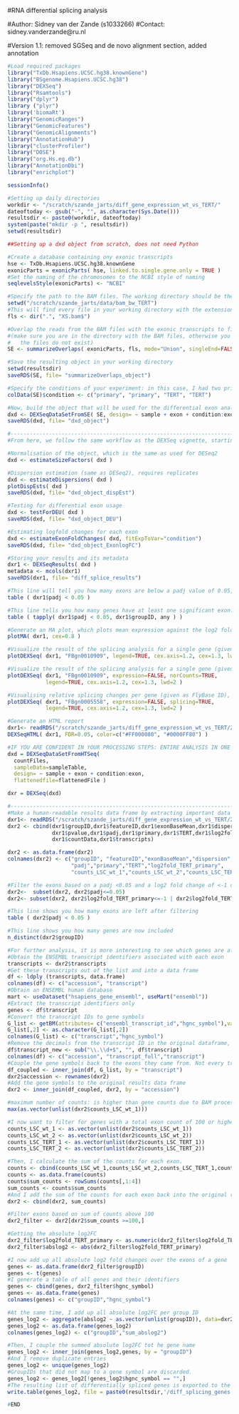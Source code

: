 
#RNA differential splicing analysis

#Author: Sidney van der Zande (s1033266)
#Contact: sidney.vanderzande@ru.nl

#Version 1.1: removed SGSeq and de novo alignment section, added annotation

```r
#Load required packages
library("TxDb.Hsapiens.UCSC.hg38.knownGene")
library("BSgenome.Hsapiens.UCSC.hg38")
library("DEXSeq")
library("Rsamtools")
library("dplyr")
library ("plyr")
library('biomaRt')
library("GenomicRanges")
library("GenomicFeatures")
library("GenomicAlignments")
library("AnnotationHub")
library("clusterProfiler")
library("DOSE")
library("org.Hs.eg.db")
library("AnnotationDbi")
library("enrichplot")

sessionInfo()

#Setting up daily directories
workdir <- "/scratch/szande_jarts/diff_gene_expression_wt_vs_TERT/"
dateoftoday <- gsub("-", "", as.character(Sys.Date()))
resultsdir <- paste0(workdir, dateoftoday)
system(paste("mkdir -p ", resultsdir))
setwd(resultsdir)

##Setting up a dxd object from scratch, does not need Python

#Create a database containing ony exonic transcripts
hse <- TxDb.Hsapiens.UCSC.hg38.knownGene
exonicParts = exonicParts( hse, linked.to.single.gene.only = TRUE )
#Set the naming of the chromosomes to the NCBI style of naming
seqlevelsStyle(exonicParts) <- "NCBI"

#Specify the path to the BAM files. The working directory should be the directory that your BAM files are in.
setwd("/scratch/szande_jarts/data/bam_bw_TERT")
#This will find every file in your working directory with the extension XS.bam. If your BAM files have a different extension, such as .bam, then change the code below to match the extension name.
fls <- dir(".", "XS.bam$")

#Overlap the reads from the BAM files with the exonic transcripts to find reads that map to exons
#(make sure you are in the directory with the BAM files, otherwise you get an error that
#   the files do not exist)
SE <- summarizeOverlaps( exonicParts, fls, mode="Union", singleEnd=FALSE, ignore.strand=TRUE, inter.feature=FALSE, fragments=TRUE )

#Save the resulting object in your working directory
setwd(resultsdir)
saveRDS(SE, file= "summarizeOverlaps_object")

#Specify the conditions of your experiment: in this case, I had two primary replicates and two TERT replicates. You need to have replicates for the splicing analysis.
colData(SE)$condition <- c("primary", "primary", "TERT", "TERT")

#Now, build the object that will be used for the differential exon analysis and save the resulting object.
dxd <- DEXSeqDataSetFromSE( SE, design= ~ sample + exon + condition:exon )
saveRDS(dxd, file= "dxd_object")

#-----------------------------------------------------------------------------------------------
#From here, we follow the same workflow as the DEXSeq vignette, starting from section 4.2.

#Normalisation of the object, which is the same as used for DESeq2
dxd <- estimateSizeFactors( dxd )

#Dispersion estimation (same as DESeq2), requires replicates
dxd <- estimateDispersions( dxd )
plotDispEsts( dxd )
saveRDS(dxd, file= "dxd_object_dispEst")

#Testing for differential exon usage
dxd <- testForDEU( dxd )
saveRDS(dxd, file= "dxd_object_DEU")

#Estimating logfold changes for each exon
dxd <- estimateExonFoldChanges( dxd, fitExpToVar="condition")
saveRDS(dxd, file= "dxd_object_ExonlogFC")

#Storing your results and its metadata
dxr1 <- DEXSeqResults( dxd )
metadata <- mcols(dxr1)
saveRDS(dxr1, file= "diff_splice_results")

#This line will tell you how many exons are below a padj value of 0.05, which indicates how many exons are significant.
table ( dxr1$padj < 0.05 )

#This line tells you how many genes have at least one significant exon.
table ( tapply( dxr1$padj < 0.05, dxr1$groupID, any ) )

#Generate an MA plot, which plots mean expression against the log2 fold change. Significant exons are marked in red.
plotMA( dxr1, cex=0.8 )

#Visualize the result of the splicing analysis for a single gene (given as FlyBase ID), based on fitted expression values.
plotDEXSeq( dxr1, "FBgn0010909", legend=TRUE, cex.axis=1.2, cex=1.3, lwd=2 )

#Visualize the result of the splicing analysis for a single gene (given as FlyBase ID), based on raw expression values.
plotDEXSeq( dxr1, "FBgn0010909", expression=FALSE, norCounts=TRUE,
            legend=TRUE, cex.axis=1.2, cex=1.3, lwd=2 )

#Visualising relative splicing changes per gene (given as FlyBase ID), which does not take into account general up/downregulation of the gene.
plotDEXSeq( dxr1, "FBgn0005558", expression=FALSE, splicing=TRUE,
            legend=TRUE, cex.axis=1.2, cex=1.3, lwd=2 )

#Generate an HTML report
dxr1<- readRDS("/scratch/szande_jarts/diff_gene_expression_wt_vs_TERT/20220523/diff_splice_results")
DEXSeqHTML( dxr1, FDR=0.05, color=c("#FF000080", "#0000FF80") )

#IF YOU ARE CONFIDENT IN YOUR PROCESSING STEPS: ENTIRE ANALYSIS IN ONE GO FROM DXD OBJECT
dxd = DEXSeqDataSetFromHTSeq(
  countFiles,
  sampleData=sampleTable,
  design= ~ sample + exon + condition:exon,
  flattenedfile=flattenedFile )

dxr = DEXSeq(dxd)

#------------------------------------------------------------------------------------------
#Make a human-readable results data frame by extracting important data for each exon. GenomicData cannot be extracted as it is not suited for a data frame.
dxr1<- readRDS("/scratch/szande_jarts/diff_gene_expression_wt_vs_TERT/20220523/diff_splice_results")
dxr2 <- cbind(dxr1$groupID,dxr1$featureID,dxr1$exonBaseMean,dxr1$dispersion,dxr1$stat,
              dxr1$pvalue,dxr1$padj,dxr1$primary,dxr1$TERT,dxr1$log2fold_TERT_primary,
              dxr1$countData,dxr1$transcripts)

dxr2 <- as.data.frame(dxr2)
colnames(dxr2) <- c("groupID", "featureID","exonBaseMean","dispersion","stat","pvalue",
                    "padj","primary","TERT","log2fold_TERT_primary",
                    "counts_LSC_wt_1","counts_LSC_wt_2","counts_LSC_TERT_1","counts_LSC_TERT_2","transcripts")

#Filter the exons based on a padj <0.05 and a log2 fold change of <-1 or >1.
dxr2<-  subset(dxr2, dxr2$padj<=0.05)
dxr2<- subset(dxr2, dxr2$log2fold_TERT_primary<=-1 | dxr2$log2fold_TERT_primary>=1)

#This line shows you how many exons are left after filtering
table ( dxr2$padj < 0.05 )

#This line shows you how many genes are now included
n_distinct(dxr2$groupID)

#For further analysis, it is more interesting to see which genes are affected instead of which exons are affected. Therefore, this code extracts the gene names.
#Obtain the ENSEMBL transcript identifiers associated with each exon
transcripts <- dxr2$transcripts
#Get these transcripts out of the list and into a data frame
df <- ldply (transcripts, data.frame)
colnames(df) <- c("accession", "transcript")
#Obtain an ENSEMBL human database
mart <- useDataset("hsapiens_gene_ensembl", useMart("ensembl"))
#Extract the transcript identifiers only
genes <- df$transcript
#Convert the transcript IDs to gene symbols
G_list <- getBM(attributes= c("ensembl_transcript_id","hgnc_symbol"),values=genes,mart= mart)
G_list[,2] <- as.character(G_list[,2])
colnames(G_list) <- c("transcript","hgnc_symbol")
#Remove the decimals from the transcript ID in the original dataframe, as  converting the transcript IDs automatically removes decimals as well. If you want to couple these, then they both need to be without decimals.
df$transcript_new <- sub("\\.\\d+$", "", df$transcript) 
colnames(df) <- c("accession", "transcript_full","transcript")
#Couple the gene symbols back to the exons they came from. Not every transcript will have a gene symbol.
df_coupled <- inner_join(df, G_list, by = "transcript") 
dxr2$accession <- rownames(dxr2)
#Add the gene symbols to the original results data frame
dxr2 <- inner_join(df_coupled, dxr2, by = "accession") 

#maximum number of counts: is higher than gene counts due to BAM processing steps
max(as.vector(unlist(dxr2$counts_LSC_wt_1)))

#I now want to filter for genes with a total exon count of 100 or higher. Therefore, I first need to obtain the counts
counts_LSC_wt_1 <- as.vector(unlist(dxr2$counts_LSC_wt_1))
counts_LSC_wt_2 <- as.vector(unlist(dxr2$counts_LSC_wt_2))
counts_LSC_TERT_1 <- as.vector(unlist(dxr2$counts_LSC_TERT_1))
counts_LSC_TERT_2 <- as.vector(unlist(dxr2$counts_LSC_TERT_2))

#Then, I calculate the sum of the counts for each exon.
counts <- cbind(counts_LSC_wt_1,counts_LSC_wt_2,counts_LSC_TERT_1,counts_LSC_TERT_2)
counts <- as.data.frame(counts)
counts$sum_counts <- rowSums(counts[,1:4])
sum_counts <- counts$sum_counts
#And I add the sum of the counts for each exon back into the original results data frame
dxr2 <- cbind(dxr2, sum_counts)

#Filter exons based on sum of counts above 100
dxr2_filter <- dxr2[dxr2$sum_counts >=100,]

#Getting the absolute log2FC
dxr2_filter$log2fold_TERT_primary <- as.numeric(dxr2_filter$log2fold_TERT_primary)
dxr2_filter$abslog2 <- abs(dxr2_filter$log2fold_TERT_primary)

#I now add up all absolute log2 fold changes over the exons of a gene
genes <- as.data.frame(dxr2_filter$groupID)
genes <- t(genes)
#I generate a table of all genes and their identifiers
genes <- cbind(genes, dxr2_filter$hgnc_symbol)
genes <- as.data.frame(genes)
colnames(genes) <- c("groupID","hgnc_symbol")

#At the same time, I add up all absolute log2FC per group ID
genes_log2 <- aggregate(abslog2 ~ as.vector(unlist(groupID)), data=dxr2_filter, sum)
genes_log2 <- as.data.frame(genes_log2)
colnames(genes_log2) <- c("groupID","sum_abslog2")

#Then, I couple the summed absolute log2FC tot he gene name
genes_log2 <- inner_join(genes_log2,genes, by = "groupID")
#And I remove duplicate entries
genes_log2 <- unique(genes_log2)
#GroupIDs that did not map to a gene symbol are discarded.
genes_log2 <- genes_log2[!genes_log2$hgnc_symbol == "",]
#The resulting list of differentially spliced genes is exported to the results directory.
write.table(genes_log2, file = paste0(resultsdir,'/diff_splicing_genes.tsv'), sep= "\t", row.names=FALSE, col.names =TRUE)

#END
```
